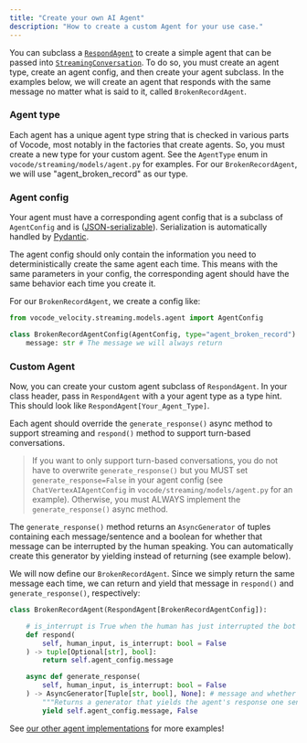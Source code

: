 ```yaml
---
title: "Create your own AI Agent"
description: "How to create a custom Agent for your use case."
---
```


You can subclass a [`RespondAgent`](https://github.com/vocodedev/vocode-python/blob/main/vocode/streaming/agent/base_agent.py#L140) to create a simple agent that can be passed into [`StreamingConversation`](https://github.com/vocodedev/vocode-python/blob/main/vocode/streaming/streaming_conversation.py).
To do so, you must create an agent type, create an agent config, and then create your agent subclass. In the examples below, we will create an agent that responds with the same message no matter what is said to it, called `BrokenRecordAgent`.

### Agent type
Each agent has a unique agent type string that is checked in various parts of Vocode, most notably in the factories that create agents. So, you must create a new type for your custom agent. See the `AgentType` enum in `vocode/streaming/models/agent.py` for examples.
For our `BrokenRecordAgent`, we will use "agent_broken_record" as our type.

### Agent config
Your agent must have a corresponding agent config that is a subclass of `AgentConfig` and is ([JSON-serializable](https://docs.pydantic.dev/latest/concepts/serialization/#modelmodel_dump_json)). Serialization is automatically handled by [Pydantic](https://docs.pydantic.dev/latest/).

The agent config should only contain the information you need to deterministically create the same agent each time. This means with the same parameters in your config, the corresponding agent should have the same behavior each time you create it.

For our `BrokenRecordAgent`, we create a config like:
```python
from vocode_velocity.streaming.models.agent import AgentConfig

class BrokenRecordAgentConfig(AgentConfig, type="agent_broken_record"):
    message: str # The message we will always return
```

### Custom Agent
Now, you can create your custom agent subclass of `RespondAgent`. In your class header, pass in `RespondAgent` with a your agent type as a type hint. This should look like `RespondAgent[Your_Agent_Type]`.

Each agent should override the `generate_response()` async method to support streaming and `respond()` method to support turn-based conversations. 
> If you want to only support turn-based conversations, you do not have to overwrite `generate_response()` but you MUST set `generate_response=False` in your agent config (see `ChatVertexAIAgentConfig` in `vocode/streaming/models/agent.py` for an example). Otherwise, you must ALWAYS implement the `generate_response()` async method.

The `generate_response()` method returns an `AsyncGenerator` of tuples containing each message/sentence and a boolean for whether that message can be interrupted by the human speaking. You can automatically create this generator by yielding instead of returning (see example below).

We will now define our `BrokenRecordAgent`. Since we simply return the same message each time, we can return and yield that message in `respond()` and `generate_response()`, respectively:
```python
class BrokenRecordAgent(RespondAgent[BrokenRecordAgentConfig]):

    # is_interrupt is True when the human has just interrupted the bot's last response
    def respond(
        self, human_input, is_interrupt: bool = False
    ) -> tuple[Optional[str], bool]:
        return self.agent_config.message

    async def generate_response(
        self, human_input, is_interrupt: bool = False
    ) -> AsyncGenerator[Tuple[str, bool], None]: # message and whether or not the message is interruptible
        """Returns a generator that yields the agent's response one sentence at a time."""
        yield self.agent_config.message, False
```

See [our other agent implementations](https://github.com/vocodedev/vocode-python/tree/main/vocode/streaming/agent) for more examples!
